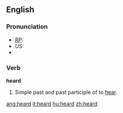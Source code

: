 ==English==

{{rank|both|having|look|200|heard|night|mind|heart}}

===Pronunciation===
* ''[[RP]]:'' {{IPA|/'hɜːd/}}
* ''US:'' {{IPA|/'hɜɻd/}}
*{{audio|en-us-heard.ogg|Audio (US)}}

===Verb===
'''heard'''
# Simple past and past participle of to [[hear]].

<!-- no translations please
=== Translations ===
*[[Dutch]]: [[hoorde]], [[hoorden]]
*[[Indonesian]]: [[dengar|mendengar]]
*[[Japanese]]: [[聞いた]] ([[きいた]], kiita)
*[[Spanish]]: oído

=== Translations ===
*[[Dutch]]: [[gehoord]]
*[[Indonesian]]: [[dengar|mendengar]], [[dengar|didengar]], [[dengar|terdengar]]
*[[Japanese]]: 
** [[聞いた]] ([[きいた]], kiita)
** [[聞かれる]] ([[きかれる]], kikareru)
** [[聞かれた]] ([[きかれた]], kikareta)-->

[[ang:heard]]
[[it:heard]]
[[hu:heard]]
[[zh:heard]]